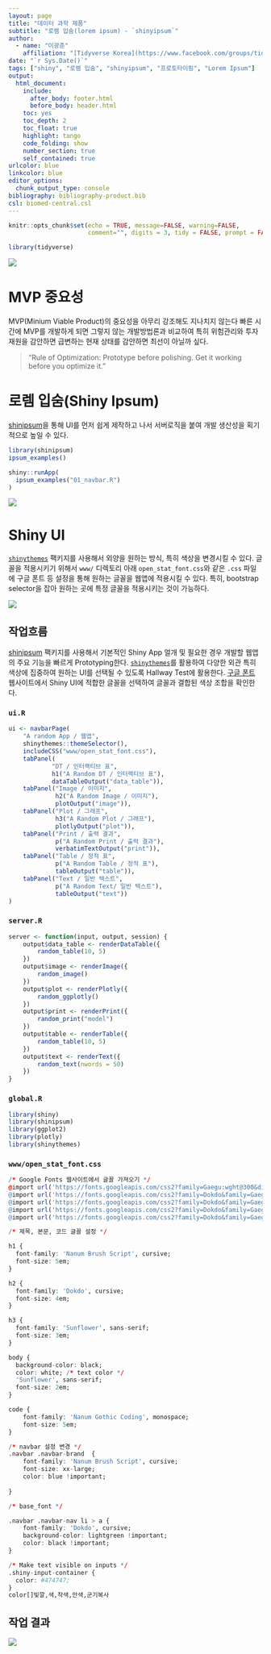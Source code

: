 ```yaml
---
layout: page
title: "데이터 과학 제품"
subtitle: "로렘 입숨(lorem ipsum) - `shinyipsum`"
author:
  - name: "이광춘"
    affiliation: "[Tidyverse Korea](https://www.facebook.com/groups/tidyverse/)"
date: "`r Sys.Date()`"
tags: ["shiny", "로렘 입숨", "shinyipsum", "프로토타이핑", "Lorem Ipsum"]
output:
  html_document: 
    include:
      after_body: footer.html
      before_body: header.html
    toc: yes
    toc_depth: 2
    toc_float: true
    highlight: tango
    code_folding: show
    number_section: true
    self_contained: true
urlcolor: blue
linkcolor: blue
editor_options: 
  chunk_output_type: console
bibliography: bibliography-product.bib
csl: biomed-central.csl
---
```


```r
knitr::opts_chunk$set(echo = TRUE, message=FALSE, warning=FALSE,
                      comment="", digits = 3, tidy = FALSE, prompt = FALSE, fig.align = 'center')

library(tidyverse)
```

![](fig/mvp.png)

# MVP 중요성 {#mvp}

MVP(Minium Viable Product)의 중요성을 아무리 강조해도 지나치지 않는다 빠른 시간에 MVP를 개발하게 되면 그렇지 않는 개발방법론과 비교하여 특히 위험관리와 투자재원을 감안하면 급변하는 현재 상태를 감안하면 최선이 아닐까 싶다.

> “Rule of Optimization: Prototype before polishing. Get it working before you optimize it.”

# 로렘 입숨(Shiny Ipsum) {#shiny-ipsum}

[shinipsum](https://thinkr-open.github.io/shinipsum/)을 통해 UI를 먼저 쉽게 제작하고 나서 서버로직을 붙여 개발 생산성을 획기적으로 높일 수 있다.

```r
library(shinipsum)
ipsum_examples()

shiny::runApp(
  ipsum_examples("01_navbar.R")
)
```

![](fig/shiny-ipsum.png)

# Shiny UI {#shiny-ipsum-ui}

[`shinythemes`](https://rstudio.github.io/shinythemes/) 팩키지를 사용해서 외양을 원하는 방식, 특히 색상을 변경시킬 수 있다.
글꼴을 적용시키기 위해서 `www/` 디렉토리 아래 `open_stat_font.css`와 같은 `.css` 파일에 구글 폰트 등 설정을 통해 원하는 글꼴을 웹앱에 적용시킬 수 있다. 특히, bootstrap selector을 잡아 원하는 곳에 특정 글꼴을 적용시키는 것이 가능하다.

![](fig/shinythemes_workflow.png)

## 작업흐름 {.tabset}

[shinipsum](https://thinkr-open.github.io/shinipsum/) 팩키지를 사용해서 기본적인 Shiny App 얼개 및 필요한 경우 개발할 웹앱의 주요 기능을 빠르게 Prototyping한다. [`shinythemes`](https://rstudio.github.io/shinythemes/)를 활용하여 다양한 외관 특히 색상에 집중하여 원하는 UI를 선택될 수 있도록 Hallway Test에 활용한다. [구글 폰트](https://fonts.google.com/) 웹사이트에서 Shiny UI에 적합한 글꼴을 선택하여 글꼴과 결합된 색상 조합을 확인한다.

### `ui.R`

```r
ui <- navbarPage(
    "A random App / 웹앱",
    shinythemes::themeSelector(),
    includeCSS("www/open_stat_font.css"),
    tabPanel(
            "DT / 인터랙티브 표",
            h1("A Random DT / 인터랙티브 표"),
            dataTableOutput("data_table")),
    tabPanel("Image / 이미지",
             h2("A Random Image / 이미지"),
             plotOutput("image")),
    tabPanel("Plot / 그래프",
             h3("A Random Plot / 그래프"),
             plotlyOutput("plot")),
    tabPanel("Print / 출력 결과",
             p("A Random Print / 출력 결과"),
             verbatimTextOutput("print")),
    tabPanel("Table / 정적 표",
             p("A Random Table / 정적 표"),
             tableOutput("table")),
    tabPanel("Text / 일반 텍스트",
             p("A Random Text/ 일반 텍스트"),
             tableOutput("text"))
)
```


### `server.R`

```r

server <- function(input, output, session) {
    output$data_table <- renderDataTable({
        random_table(10, 5)
    })
    output$image <- renderImage({
        random_image()
    })
    output$plot <- renderPlotly({
        random_ggplotly()
    })
    output$print <- renderPrint({
        random_print("model")
    })
    output$table <- renderTable({
        random_table(10, 5)
    })
    output$text <- renderText({
        random_text(nwords = 50)
    })
}
```

### `global.R`

```r
library(shiny)
library(shinipsum)
library(ggplot2)
library(plotly)
library(shinythemes)
```

### `www/open_stat_font.css`

```r
/* Google Fonts 웹사이트에서 글꼴 가져오기 */
@import url('https://fonts.googleapis.com/css2?family=Gaegu:wght@300&display=swap');
@import url('https://fonts.googleapis.com/css2?family=Dokdo&family=Gaegu:wght@300&display=swap');
@import url('https://fonts.googleapis.com/css2?family=Dokdo&family=Gaegu:wght@300&family=Nanum+Brush+Script&display=swap');
@import url('https://fonts.googleapis.com/css2?family=Dokdo&family=Gaegu:wght@300&family=Nanum+Brush+Script&family=Sunflower:wght@300&display=swap');
@import url('https://fonts.googleapis.com/css2?family=Dokdo&family=Gaegu:wght@300&family=Nanum+Brush+Script&family=Sunflower:wght@300&display=swap');

/* 제목, 본문, 코드 글꼴 설정 */

h1 {
  font-family: 'Nanum Brush Script', cursive;
  font-size: 5em; 
}

h2 {
  font-family: 'Dokdo', cursive;
  font-size: 4em; 
}

h3 {
  font-family: 'Sunflower', sans-serif;
  font-size: 3em; 
}

body {
  background-color: black;
  color: white; /* text color */
  'Sunflower', sans-serif;
  font-size: 2em; 
}

code {
    font-family: 'Nanum Gothic Coding', monospace;
    font-size: 5em;
}

/* navbar 설정 변경 */
.navbar .navbar-brand  {
    font-family: 'Nanum Brush Script', cursive;
    font-size: xx-large;
    color: blue !important;
    
}

/* base_font */

.navbar .navbar-nav li > a {
    font-family: 'Dokdo', cursive;
    background-color: lightgreen !important;
    color: black !important;
}

/* Make text visible on inputs */
.shiny-input-container {
  color: #474747;
}
color[]빛깔,색,착색,안색,군기복사
```


## 작업 결과 {#work-output}

![](fig/shinythemes_fonts.gif)


